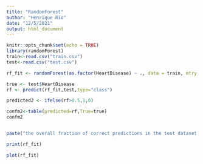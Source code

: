```yaml
---
title: "RandomForest"
author: "Henrique Rio"
date: "12/5/2021"
output: html_document
---
```


```r
knitr::opts_chunk$set(echo = TRUE)
library(randomForest)
train<-read.csv("train.csv")
test<-read.csv("test.csv")

```



```r
rf_fit <- randomForest(as.factor(HeartDisease) ~ ., data = train, mtry = sqrt(ncol(train) - 1), importance = TRUE, type= "classification")

true <- test$HeartDisease
rf <- predict(rf_fit,test,type="class")

predicted2 <- ifelse(rf>0.5,1,0)

confm2<-table(predicted=rf,True=true)
confm2


paste("the overall fraction of correct predictions in the test dataset is :",(confm2[1,1]+confm2[2,2])/sum(confm2))
```

```r
print(rf_fit)
```

```r
plot(rf_fit)
```


